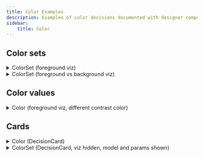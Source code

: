 ```yaml
---
title: Color Examples
description: Examples of color decisions documented with designer components.
sidebar:
    title: Color
---
```





## Color sets

<details>
<summary>ColorSet (foreground viz)</summary>
```mdx
<ShowDecision store={store} d="Brand Color Set" size="m"
        value={false}
        viz="fg"
        options={{ contrast: '#ccc' }}

/>

````

</details>

<FlexRow vpad>
    <ShowDecision
        store={store}
        d="Brand Color Set"
        size="m"
        value={false}
        viz="fg"
        options={{ contrast: '#ccc' }}
    />
</FlexRow>

<details>
<summary>ColorSet (different color-channels shown)</summary>

```mdx
<ShowDecision store={store} d="Pink Palette" value="rgb" />
<ShowDecision store={store} d="Heat Map Color Set" value="hsl" />
````

</details>

<CardGrid>
    <ShowDecision store={store} d="Pink Palette" value="rgb" />
    <ShowDecision store={store} d="Heat Map Color Set" value="hsl" />
</CardGrid>

<details>
<summary>ColorSet (foreground vs background viz)</summary>

```mdx
<ShowDecision
    store={store}
    d="Content Foreground Scale"
    size="m"
    viz="fg"
    options={{ contrast: 'oklch(17% 0 0deg)' }}
/>
<ShowDecision
    store={store}
    d="Content Background Scale"
    size="m"
    viz="bg"
    options={{ contrast: 'oklch(83% 0.02 0deg)' }}
/>
```

</details>

<CardGrid>
    <ShowDecision
        store={store}
        d="Content Foreground Scale"
        size="m"
        viz="fg"
        options={{ contrast: 'oklch(17% 0 0deg)' }}
    />
    <ShowDecision
        store={store}
        d="Content Background Scale"
        size="m"
        viz="bg"
        options={{ contrast: 'oklch(83% 0.02 0deg)' }}
    />
</CardGrid>

## Color values

<details>
<summary>Color (foreground viz, different contrast color)</summary>

```mdx
<ShowDecision
    store={store}
    d="Action Color"
    size="l"
    viz="fg"
    options={{ contrast: 'oklch(17% 0 0deg)' }}
/>
<ShowDecision
    store={store}
    d="Action Constrast Color"
    size="l"
    viz="fg"
    options={{ contrast: 'oklch(48% 0.15 0deg) ' }}
/>
```

</details>

<CardGrid>
    <ShowDecision
        store={store}
        d="Action Color"
        size="l"
        viz="fg"
        options={{ contrast: 'oklch(17% 0 0deg)' }}
    />
    <ShowDecision
        store={store}
        d="Action Constrast Color"
        size="l"
        viz="fg"
        options={{ contrast: 'oklch(48% 0.15 0deg) ' }}
    />
</CardGrid>

## Cards

<details>
<summary>Color (DecisionCard)</summary>

```mdx
<ShowDecisionCard store={store} d="Action Color" viz="bg" />
```

</details>

<div>
    <ShowDecisionCard store={store} d="Action Color" viz="bg" />
</div>

<details>
<summary>ColorSet (DecisionCard, viz hidden, model and params shown)</summary>

```mdx
<ShowDecisionCard store={store} d="Heat Map Color Set" viz={false} model params />
```

</details>

<div>
    <ShowDecisionCard store={store} d="Heat Map Color Set" viz={false} model params />
</div>
